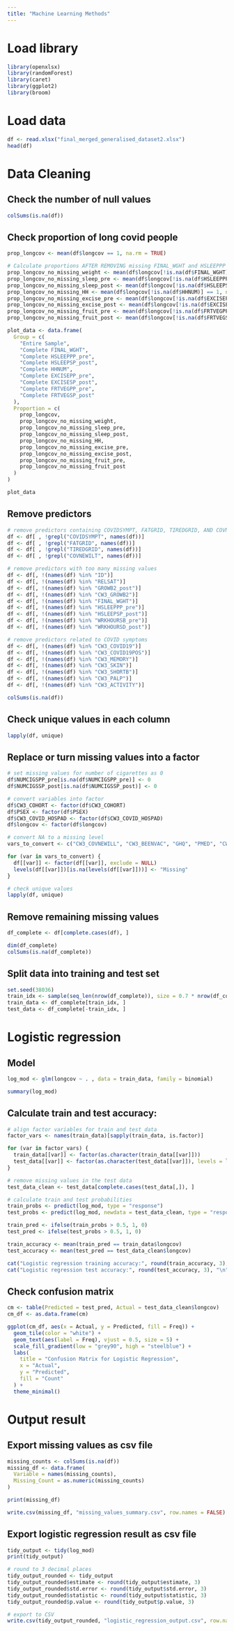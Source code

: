 ```yaml
---
title: "Machine Learning Methods"
---
```


# Load library
```r
library(openxlsx)
library(randomForest)
library(caret)
library(ggplot2)
library(broom)
```

# Load data
```r
df <- read.xlsx("final_merged_generalised_dataset2.xlsx")
head(df)
```

# Data Cleaning

## Check the number of null values
```r
colSums(is.na(df))
```
## Check proportion of long covid people
```r
prop_longcov <- mean(df$longcov == 1, na.rm = TRUE)

# Calculate proportions AFTER REMOVING missing FINAL_WGHT and HSLEEPPP
prop_longcov_no_missing_weight <- mean(df$longcov[!is.na(df$FINAL_WGHT)] == 1, na.rm = TRUE)
prop_longcov_no_missing_sleep_pre <- mean(df$longcov[!is.na(df$HSLEEPPP_pre)] == 1, na.rm = TRUE)
prop_longcov_no_missing_sleep_post <- mean(df$longcov[!is.na(df$HSLEEPSP_post)] == 1, na.rm = TRUE)
prop_longcov_no_missing_HH <- mean(df$longcov[!is.na(df$HHNUM)] == 1, na.rm = TRUE)
prop_longcov_no_missing_excise_pre <- mean(df$longcov[!is.na(df$EXCISEPP_pre)] == 1, na.rm = TRUE)
prop_longcov_no_missing_excise_post <- mean(df$longcov[!is.na(df$EXCISESP_post)] == 1, na.rm = TRUE)
prop_longcov_no_missing_fruit_pre <- mean(df$longcov[!is.na(df$FRTVEGPP_pre)] == 1, na.rm = TRUE)
prop_longcov_no_missing_fruit_post <- mean(df$longcov[!is.na(df$FRTVEGSP_post)] == 1, na.rm = TRUE)

plot_data <- data.frame(
  Group = c(
    "Entire Sample",
    "Complete FINAL_WGHT",
    "Complete HSLEEPPP_pre",
    "Complete HSLEEPSP_post",
    "Complete HHNUM",
    "Complete EXCISEPP_pre",
    "Complete EXCISESP_post",
    "Complete FRTVEGPP_pre",
    "Complete FRTVEGSP_post"
  ),
  Proportion = c(
    prop_longcov,
    prop_longcov_no_missing_weight,
    prop_longcov_no_missing_sleep_pre,
    prop_longcov_no_missing_sleep_post,
    prop_longcov_no_missing_HH,
    prop_longcov_no_missing_excise_pre,
    prop_longcov_no_missing_excise_post,
    prop_longcov_no_missing_fruit_pre,
    prop_longcov_no_missing_fruit_post
  )
)

plot_data
```

## Remove predictors
```r
# remove predictors containing COVIDSYMPT, FATGRID, TIREDGRID, AND COVNEWILT
df <- df[ , !grepl("COVIDSYMPT", names(df))]
df <- df[ , !grepl("FATGRID", names(df))]
df <- df[ , !grepl("TIREDGRID", names(df))]
df <- df[ , !grepl("COVNEWILT", names(df))]

# remove predictors with too many missing values
df <- df[, !(names(df) %in% "ID")]
df <- df[, !(names(df) %in% "RELSAT")]
df <- df[, !(names(df) %in% "GROWB2_post")]
df <- df[, !(names(df) %in% "CW3_GROWB2")]
df <- df[, !(names(df) %in% "FINAL_WGHT")]
df <- df[, !(names(df) %in% "HSLEEPPP_pre")]
df <- df[, !(names(df) %in% "HSLEEPSP_post")]
df <- df[, !(names(df) %in% "WRKHOURSB_pre")]
df <- df[, !(names(df) %in% "WRKHOURSD_post")]

# remove predictors related to COVID symptoms
df <- df[, !(names(df) %in% "CW3_COVID19")]
df <- df[, !(names(df) %in% "CW3_COVID19POS")]
df <- df[, !(names(df) %in% "CW3_MEMORY")]
df <- df[, !(names(df) %in% "CW3_SKIN")]
df <- df[, !(names(df) %in% "CW3_SHORTB")]
df <- df[, !(names(df) %in% "CW3_PALP")]
df <- df[, !(names(df) %in% "CW3_ACTIVITY")]

colSums(is.na(df))
```

## Check unique values in each column
```r
lapply(df, unique)
```

## Replace or turn missing values into a factor
```r
# set missing values for number of cigarettes as 0
df$NUMCIGSPP_pre[is.na(df$NUMCIGSPP_pre)] <- 0
df$NUMCIGSSP_post[is.na(df$NUMCIGSSP_post)] <- 0

# convert variables into factor
df$CW3_COHORT <- factor(df$CW3_COHORT)
df$PSEX <- factor(df$PSEX)
df$CW3_COVID_HOSPAD <- factor(df$CW3_COVID_HOSPAD)
df$longcov <- factor(df$longcov)

# convert NA to a missing level
vars_to_convert <- c("CW3_COVNEWILL", "CW3_BEENVAC", "GHQ", "PMED", "CW3_ECONACTIVITYB2", "GHQPRECOVID_pre", "LLI_17_pre", "OUTDOORS_4_pre", "FINANCIALMANB_pre", "ECONACTIVITYB_pre", "SMOKING_pre", "VAPE_pre", "ALDRPP_pre", "FINANCIALMAND_post", "ECONACTIVITYD_post", "VAPESP_post", "ALDRSP_post", "SATN_post", "MHNOW_post")

for (var in vars_to_convert) {
  df[[var]] <- factor(df[[var]], exclude = NULL)
  levels(df[[var]])[is.na(levels(df[[var]]))] <- "Missing"
}

# check unique values
lapply(df, unique)
```

## Remove remaining missing values
```r
df_complete <- df[complete.cases(df), ]

dim(df_complete)
colSums(is.na(df_complete))
```

## Split data into training and test set
```r
set.seed(38036)
train_idx <- sample(seq_len(nrow(df_complete)), size = 0.7 * nrow(df_complete))
train_data <- df_complete[train_idx, ]
test_data <- df_complete[-train_idx, ]
```

# Logistic regression

## Model
```r
log_mod <- glm(longcov ~ . , data = train_data, family = binomial)

summary(log_mod)
```

## Calculate train and test accuracy:
```r
# align factor variables for train and test data
factor_vars <- names(train_data)[sapply(train_data, is.factor)]

for (var in factor_vars) {
  train_data[[var]] <- factor(as.character(train_data[[var]]))
  test_data[[var]] <- factor(as.character(test_data[[var]]), levels = levels(train_data[[var]]))
}

# remove missing values in the test data
test_data_clean <- test_data[complete.cases(test_data[,]), ]

# calculate train and test probabilities
train_probs <- predict(log_mod, type = "response")
test_probs <- predict(log_mod, newdata = test_data_clean, type = "response")

train_pred <- ifelse(train_probs > 0.5, 1, 0)
test_pred <- ifelse(test_probs > 0.5, 1, 0)

train_accuracy <- mean(train_pred == train_data$longcov)
test_accuracy <- mean(test_pred == test_data_clean$longcov)

cat("Logistic regression training accuracy:", round(train_accuracy, 3), "\n")
cat("Logistic regression test accuracy:", round(test_accuracy, 3), "\n")
```

## Check confusion matrix
```r
cm <- table(Predicted = test_pred, Actual = test_data_clean$longcov)
cm_df <- as.data.frame(cm)

ggplot(cm_df, aes(x = Actual, y = Predicted, fill = Freq)) +
  geom_tile(color = "white") +
  geom_text(aes(label = Freq), vjust = 0.5, size = 5) +
  scale_fill_gradient(low = "grey90", high = "steelblue") +
  labs(
    title = "Confusion Matrix for Logistic Regression",
    x = "Actual",
    y = "Predicted",
    fill = "Count"
  ) +
  theme_minimal()
```
# Output result

## Export missing values as csv file
```r
missing_counts <- colSums(is.na(df))
missing_df <- data.frame(
  Variable = names(missing_counts),
  Missing_Count = as.numeric(missing_counts)
)

print(missing_df)

write.csv(missing_df, "missing_values_summary.csv", row.names = FALSE)
```

## Export logistic regression result as csv file
```r
tidy_output <- tidy(log_mod)
print(tidy_output)

# round to 3 decimal places
tidy_output_rounded <- tidy_output
tidy_output_rounded$estimate <- round(tidy_output$estimate, 3)
tidy_output_rounded$std.error <- round(tidy_output$std.error, 3)
tidy_output_rounded$statistic <- round(tidy_output$statistic, 3)
tidy_output_rounded$p.value <- round(tidy_output$p.value, 3)

# export to CSV
write.csv(tidy_output_rounded, "logistic_regression_output.csv", row.names = FALSE)
```


